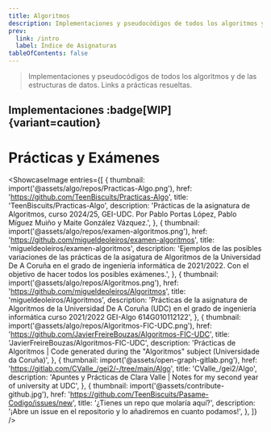 ```yaml
---
title: Algoritmos
description: Implementaciones y pseudocódigos de todos los algoritmos y de las estructuras de datos. Links a prácticas resueltas.
prev:
  link: /intro
  label: Índice de Asignaturas
tableOfContents: false
---
```



> Implementaciones y pseudocódigos de todos los algoritmos y de las estructuras de datos. Links a prácticas resueltas.

## Implementaciones :badge[WIP]{variant=caution}

<LinkCard
  title="Árboles binarios de búsqueda"
  href="/algo/implementaciones/arboles/"
/>
<LinkCard
  title="Colas"
  href="/algo/implementaciones/colas/"
/>
<LinkCard
  title="Determinar el k-ésimo mayor de n números"
  href="/algo/implementaciones/kesimomayor/"
/>
<LinkCard
  title="Listas"
  href="/algo/implementaciones/listas/"
/>
<LinkCard
  title="Montículos"
  href="/algo/implementaciones/monticulos/"
/>
<LinkCard
  title="Pilas"
  href="/algo/implementaciones/pilas/"
/>
<LinkCard
  title="En Construcción 👷"
  href="/algo"
  description="¡Estamos estudiando!"
/>

# Prácticas y Exámenes

<ShowcaseImage
  entries={[
    {
      thumbnail: import('@assets/algo/repos/Practicas-Algo.png'),
      href: 'https://github.com/TeenBiscuits/Practicas-Algo',
      title: 'TeenBiscuits/Practicas-Algo',
      description: 'Prácticas de la asignatura de Algoritmos, curso 2024/25, GEI-UDC. Por Pablo Portas López, Pablo Míguez Muiño y Maite González Vázquez.',
    },
    {
      thumbnail: import('@assets/algo/repos/examen-algoritmos.png'),
      href: 'https://github.com/migueldeoleiros/examen-algoritmos',
      title: 'migueldeoleiros/examen-algoritmos',
      description: 'Ejemplos de las posibles variaciones de las prácticas de la asigatura de Algoritmos de la Universidad De A Coruña en el grado de ingeniería informática de 2021/2022. Con el objetivo de hacer todos los posibles exámenes.',
    },
    {
      thumbnail: import('@assets/algo/repos/Algoritmos.png'),
      href: 'https://github.com/migueldeoleiros/Algoritmos',
      title: 'migueldeoleiros/Algoritmos',
      description: 'Prácticas de la asignatura de Algoritmos de la Universidad De A Coruña (UDC) en el grado de ingeniería informática curso 2021/2022 GEI-Algo 614G010112122',
    },
    {
      thumbnail: import('@assets/algo/repos/Algoritmos-FIC-UDC.png'),
      href: 'https://github.com/JavierFreireBouzas/Algoritmos-FIC-UDC',
      title: 'JavierFreireBouzas/Algoritmos-FIC-UDC',
      description: 'Prácticas de Algoritmos | Code generated during the "Algoritmos" subject (Universidade da Coruña)',
    },
    {
      thumbnail: import('@assets/open-graph-gitlab.png'),
      href: 'https://gitlab.com/CValle_/gei2/-/tree/main/Algo',
      title: 'CValle_/gei2/Algo',
      description: 'Apuntes y Prácticas de Clara Valle | Notes for my second year of university at UDC',
    },
    {
      thumbnail: import('@assets/contribute-github.jpg'),
      href: 'https://github.com/TeenBiscuits/Pasame-Codigo/issues/new',
      title: '¿Tienes un repo que molaría aquí?',
      description: '¡Abre un issue en el repositorio y lo añadiremos en cuanto podamos!',
    },
  ]}
/>
